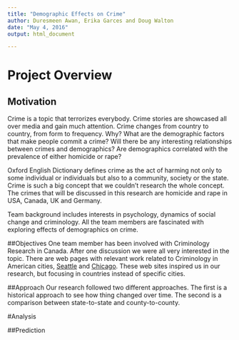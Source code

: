```yaml
---
title: "Demographic Effects on Crime"
author: Duresmeen Awan, Erika Garces and Doug Walton
date: "May 4, 2016"
output: html_document

---
```

 
# Project Overview
## Motivation
Crime is a topic that terrorizes everybody.  Crime stories are showcased all over media and gain much attention.  Crime changes from country to country, from form to frequency. Why?   What are the demographic factors that make people commit a crime? Will there be any interesting relationships between crimes and demographics?  Are demographics correlated with the prevalence of either homicide or rape?

Oxford English Dictionary defines crime as the act of harming not only to some individual or individuals but also to a community, society or the state. Crime is such a big concept that we couldn’t research the whole concept. The crimes that will be discussed in this research are homicide and rape in USA, Canada, UK and Germany.

Team background includes interests in psychology, dynamics of social change and criminology. All the team members are fascinated with exploring effects of demographics on crime. 


##Objectives
One team member has been involved with Criminology Research in Canada. After one discussion we were all very interested in the topic.  There are web pages with relevant work related to Criminology in American cities, [Seattle]( http://www.racketracer.com/2015/03/02/predicting-and-plotting-crime-in-seattle/) and [Chicago](http://dssg.dsapp.org/projects/). These web sites inspired us in our research, but focusing in countries instead of specific cities. 


##Approach
Our research followed two different approaches. The first is a historical approach to see how thing changed over time. The second is a comparison between state-to-state and county-to-county. 

#Analysis


##Prediction